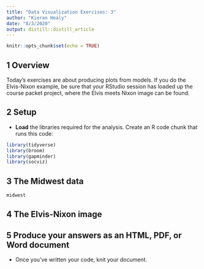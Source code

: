 ```yaml
---
title: "Data Visualization Exercises: 3"
author: "Kieran Healy"
date: "8/3/2020"
output: distill::distill_article
---
```


```r
knitr::opts_chunk$set(echo = TRUE)
```


## 1 Overview 

Today's exercises are about producing plots from models. If you do the Elvis-Nixon example, be sure that your RStudio session has loaded up the course packet project, where the Elvis meets Nixon image can be found.

## 2 Setup

- **Load** the libraries required for the analysis. Create an R code chunk that runs this code:

```r

library(tidyverse)
library(broom)
library(gapminder)
library(socviz)

```

## 3 The Midwest data

```r
midwest
```

## 4 The Elvis-Nixon image


## 5 Produce your answers as an HTML, PDF, or Word document

- Once you've written your code, knit your document.
